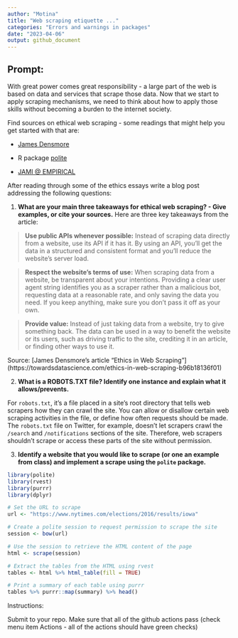 ```yaml
---
author: "Motina"
title: "Web scraping etiquette ..."
categories: "Errors and warnings in packages"
date: "2023-04-06"
output: github_document
---
```

 
## Prompt:

With great power comes great responsibility - a large part of the web is based on data and services that scrape those data. 
Now that we start to apply scraping mechanisms, we need to think about how to apply those skills without becoming a burden to the internet society.

Find sources on ethical web scraping - some readings that might help you get started with that are: 

  - [James Densmore](https://towardsdatascience.com/ethics-in-web-scraping-b96b18136f01)

  - R package [polite](https://github.com/dmi3kno/polite)

  - [JAMI @ EMPIRICAL](https://www.empiricaldata.org/dataladyblog/a-guide-to-ethical-web-scraping)


After reading through some of the ethics essays
write a blog post addressing the following questions: 

1. **What are your main three takeaways for ethical web scraping? - Give examples, or cite your sources.**
Here are three key takeaways from the article:

>**Use public APIs whenever possible:** Instead of scraping data directly from a website, use its API if it has it. By using an API, you'll get the data in a structured and consistent format and you'll reduce the website's server load.

>**Respect the website's terms of use:** When scraping data from a website, be transparent about your intentions. Providing a clear user agent string identifies you as a scraper rather than a malicious bot, requesting data at a reasonable rate, and only saving the data you need. If you keep anything, make sure you don't pass it off as your own.

>**Provide value:** Instead of just taking data from a website, try to give something back. The data can be used in a way to benefit the website or its users, such as driving traffic to the site, crediting it in an article, or finding other ways to use it.

Source: [James Densmore's article "Ethics in Web Scraping"] (https://towardsdatascience.com/ethics-in-web-scraping-b96b18136f01)

2. **What is a ROBOTS.TXT file? Identify one instance and explain what it allows/prevents.**

For `robots.txt`, it's a file placed in a site's root directory that tells web scrapers how they can crawl the site. You can allow or disallow certain web scraping activities in the file, or define how often requests should be made. The `robots.txt` file on Twitter, for example, doesn't let scrapers crawl the `/search` and `/notifications` sections of the site. Therefore, web scrapers shouldn't scrape or access these parts of the site without permission.

3. **Identify a website that you would like to scrape (or one an example from class) and implement a scrape using the `polite` package.**


```r
library(polite)
library(rvest)
library(purrr)
library(dplyr)

# Set the URL to scrape
url <- "https://www.nytimes.com/elections/2016/results/iowa"

# Create a polite session to request permission to scrape the site
session <- bow(url)

# Use the session to retrieve the HTML content of the page
html <- scrape(session)

# Extract the tables from the HTML using rvest
tables <- html %>% html_table(fill = TRUE)

# Print a summary of each table using purrr 
tables %>% purrr::map(summary) %>% head()

```


Instructions:

Submit to your repo. Make sure that all of the github actions pass (check menu item Actions - all of the actions should have green checks)

